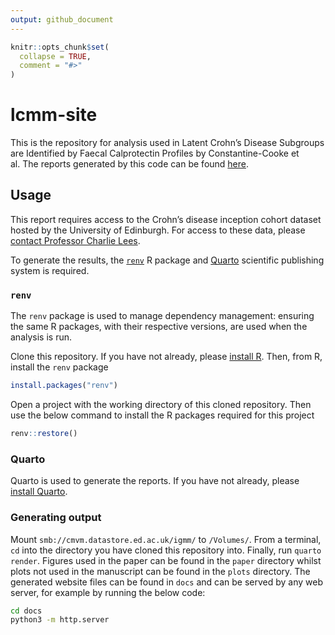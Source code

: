 ```yaml
---
output: github_document
---
```


<!-- README.md is generated from README.Rmd. Please edit that file -->

```r
knitr::opts_chunk$set(
  collapse = TRUE,
  comment = "#>"
)
```

# lcmm-site

This is the repository for analysis used in Latent Crohn’s Disease Subgroups are
Identified by Faecal Calprotectin Profiles by Constantine-Cooke et al. The
reports generated by this code can be found
[here](http://www.constantine-cooke.com/lcmm-site/).

## Usage

This report requires access to the Crohn's disease inception cohort dataset
hosted by the University of Edinburgh. For access to these data, please
[contact Professor Charlie Lees](mailto:charlie.lees@ed.ac.uk). 

To generate the results, the
[`renv`](https://rstudio.github.io/renv/articles/renv.html) R package and
[Quarto](https://quarto.org) scientific publishing system is
required. 

### `renv`

The `renv` package is used to manage dependency management: ensuring the same R
packages, with their respective versions, are used when the analysis is run. 

Clone this repository. If you have not already, please
[install R](https://cran.r-project.org). Then, from R, install the `renv`
package

```R
install.packages("renv")
```

Open a project with the working directory of this cloned repository. Then use
the below command to install the R packages required for this project

```R
renv::restore()
```

### Quarto

Quarto is used to generate the reports. If you have not already, please
[install Quarto](https://quarto.org/docs/get-started/).

### Generating output

Mount `smb://cmvm.datastore.ed.ac.uk/igmm/` to `/Volumes/`. From a terminal, `cd`
into the directory you have cloned this repository into. Finally, run
`quarto render`. Figures used in the paper can be found in the `paper` directory
whilst plots not used in the manuscript can be found in the `plots` directory. 
The generated website files can be found in `docs` and can be served by any
web server, for example by running the below code: 

``` bash
cd docs
python3 -m http.server
```
